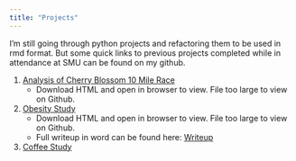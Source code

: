 ```yaml
---
title: "Projects"
---
```


I'm still going through python projects and refactoring them to be used in rmd format.  But some quick links to previous projects completed while in attendance at SMU can be found on my github.

1.  [Analysis of Cherry Blossom 10 Mile Race](https://github.com/Landcruiser87/7333_QTW/blob/master/CaseStudy4/Analysis/Blossom.html)
    * Download HTML and open in browser to view.  File too large to view on Github.

2.  [Obesity Study](https://github.com/Landcruiser87/6372_StatsProj2_asea/blob/master/Health-Analysis.html)
    * Download HTML and open in browser to view.  File too large to view on Github.
    * Full writeup in word can be found here:  [Writeup](https://github.com/Landcruiser87/6372_StatsProj2_asea/blob/master/asea_StatsProj2.docx)

3.  [Coffee Study](https://github.com/Landcruiser87/Cadc_7331_Project/blob/master/analysis/coffeeandy.ipynb)